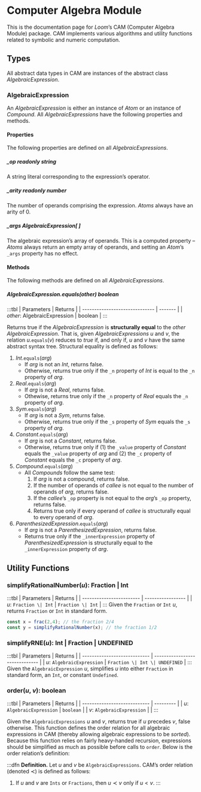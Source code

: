 
# Computer Algebra Module
This is the documentation page for _Loom_’s CAM (Computer Algebra Module) package. CAM implements various algorithms and utility functions related to symbolic and numeric computation.

## Types
All abstract data types in CAM are instances of the abstract class _AlgebraicExpression_.

### AlgebraicExpression
An _AlgebraicExpression_ is either an instance of _Atom_ or an instance of _Compound_. All _AlgebraicExpressions_ have the following properties and methods.

#### Properties
The following properties are defined on all _AlgebraicExpressions_.

##### _op __readonly string__
A string literal corresponding to the expression’s operator.

##### _arity __readonly number__
The number of operands comprising the expression. _Atoms_ always have an arity of 0.

##### _args __AlgebraicExpression[ ]__  
The algebraic expression’s array of operands. This is a computed property – _Atoms_ always return an empty array of operands, and setting an _Atom_’s `_args` property has no effect.

#### Methods 
The following methods are defined on all _AlgebraicExpressions_.

##### _AlgebraicExpression_.equals(_other_) __boolean__

:::tbl
| Parameters                     | Returns |
| ------------------------------ | ------- |
| ${other:}$ AlgebraicExpression | boolean |
:::

Returns true if the _AlgebraicExpression_ is __structurally equal__ to the ${other}$ _AlgebraicExpression_. That is, given _AlgebraicExpressions_ ${u}$ and ${v,}$ the relation ${u.\texttt{equals}(v)}$ reduces to _true_ if, and only if, ${u}$ and ${v}$ have the same abstract syntax tree. Structural equality is defined as follows: 

1. ${Int.\texttt{equals}(arg)}$
	- If _arg_ is not an _Int_, returns false.
	- Otherwise, returns true only if the `_n` property of _Int_ is equal to the `_n` property of _arg_.
2. ${Real.\texttt{equals}(arg)}$
	- If _arg_ is not a _Real_, returns false.
	- Othewise, returns true only if the `_n` property of _Real_ equals the `_n` property of _arg_.
3. ${Sym.\texttt{equals}(arg)}$
	- If _arg_ is not a _Sym_, returns false.
	- Otherwise, returns true only if the `_s` property of _Sym_ equals the `_s` property of _arg_.
3. ${Constant.\texttt{equals}(arg)}$
	- If _arg_ is not a _Constant_, returns false.
	- Otherwise, returns true only if (1) the `_value` property of _Constant_ equals the `_value` property of _arg_ and (2) the `_c` property of _Constant_ equals the `_c` property of _arg_.
4. ${Compound.\texttt{equals}(arg)}$
	- All _Compounds_ follow the same test:
		1. If _arg_ is not a compound, returns false. 
		2. If the number of operands of _callee_ is not equal to the number of operands of _arg_, returns false. 
		3. If the _callee_’s `_op` property is not equal to the _arg_’s `_op` property, returns false. 
		4. Returns true only if every operand of _callee_ is structurally equal to
		every operand of _arg_.
5. ${ParenthesizedExpression.\texttt{equals}(arg)}$
	- If _arg_ is not a _ParenthesizedExpression_, returns false.
	- Returns true only if the `_innerExpression` property of _ParenthesizedExpression_ is structurally equal to the `_innerExpression` property of _arg_.

## Utility Functions
### simplifyRationalNumber(_u_): __Fraction | Int__
:::tbl
| Parameters               | Returns           |
| ------------------------ | ----------------- |
| ${u:}$ `Fraction \| Int` | `Fraction \| Int` |
:::
Given the `Fraction` or `Int` ${u,}$ returns `Fraction` or `Int` in standard form.

~~~ts
const x = frac(2,4); // the fraction 2/4
const y = simplifyRationalNumber(x); // the fraction 1/2
~~~

### simplifyRNE(_u_): __Int | Fraction | UNDEFINED__
:::tbl
| Parameters                   | Returns                        |
| ---------------------------- | ------------------------------ |
| ${u:}$ `AlgebraicExpression` | `Fraction \| Int \| UNDEFINED` |
:::
Given the `AlgebraicExpression` ${u,}$ simplifies ${u}$ into either `Fraction` in standard form, an `Int`, or constant `Undefined`.

### order(_u_, _v_): __boolean__
:::tbl
| Parameters                   | Returns   |
| ---------------------------- | --------- |
| ${u:}$ `AlgebraicExpression` | `boolean` |
| ${v:}$ `AlgebraicExpression` |           |
:::

Given the `AlgebraicExpressions` ${u}$ and ${v,}$ returns true if ${u}$ precedes ${v,}$ false otherwise. This function defines the order relation for all algebraic expressions in CAM (thereby allowing algebraic expressions to be _sorted_). Because this function relies on fairly heavy-handed recursion, expressions should be simplified as much as possible before calls to `order`. Below is the order relation’s definition:

:::dfn
__Definition.__ Let ${u}$ and ${v}$ be `AlgebraicExpressions`. CAM’s order relation (denoted ${\prec}$) is defined as follows:

1. If ${u}$ and ${v}$ are `Ints` or `Fractions`, then ${u \prec v}$ only if ${u \lt v.}$
:::


